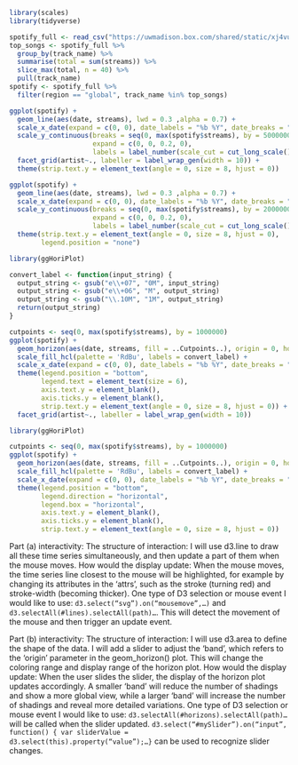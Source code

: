 ```r
library(scales)
library(tidyverse)

spotify_full <- read_csv("https://uwmadison.box.com/shared/static/xj4vupjbicw6c8tbhuynw0pll6yh1w0d.csv")
top_songs <- spotify_full %>%
  group_by(track_name) %>% 
  summarise(total = sum(streams)) %>% 
  slice_max(total, n = 40) %>% 
  pull(track_name)
spotify <- spotify_full %>%
  filter(region == "global", track_name %in% top_songs)
```

```r
ggplot(spotify) +
  geom_line(aes(date, streams), lwd = 0.3 ,alpha = 0.7) +
  scale_x_date(expand = c(0, 0), date_labels = "%b %Y", date_breaks = "2 month") +
  scale_y_continuous(breaks = seq(0, max(spotify$streams), by = 5000000), 
                     expand = c(0, 0, 0.2, 0), 
                     labels = label_number(scale_cut = cut_long_scale())) +
  facet_grid(artist~., labeller = label_wrap_gen(width = 10)) +
  theme(strip.text.y = element_text(angle = 0, size = 8, hjust = 0))
```
```r
ggplot(spotify) +
  geom_line(aes(date, streams), lwd = 0.3 ,alpha = 0.7) +
  scale_x_date(expand = c(0, 0), date_labels = "%b %Y", date_breaks = "2 month") +
  scale_y_continuous(breaks = seq(0, max(spotify$streams), by = 2000000), 
                     expand = c(0, 0, 0.2, 0), 
                     labels = label_number(scale_cut = cut_long_scale())) +
  theme(strip.text.y = element_text(angle = 0, size = 8, hjust = 0),
        legend.position = "none")
```


```r
library(ggHoriPlot)

convert_label <- function(input_string) {
  output_string <- gsub("e\\+07", "0M", input_string)
  output_string <- gsub("e\\+06", "M", output_string)
  output_string <- gsub("\\.10M", "1M", output_string)
  return(output_string)
}

cutpoints <- seq(0, max(spotify$streams), by = 1000000)
ggplot(spotify) +
  geom_horizon(aes(date, streams, fill = ..Cutpoints..), origin = 0, horizonscale = cutpoints) +
  scale_fill_hcl(palette = 'RdBu', labels = convert_label) +
  scale_x_date(expand = c(0, 0), date_labels = "%b %Y", date_breaks = "2 month") +
  theme(legend.position = "bottom",
        legend.text = element_text(size = 6),
        axis.text.y = element_blank(),
        axis.ticks.y = element_blank(),
        strip.text.y = element_text(angle = 0, size = 8, hjust = 0)) +
  facet_grid(artist~., labeller = label_wrap_gen(width = 10))
```
```r
library(ggHoriPlot)

cutpoints <- seq(0, max(spotify$streams), by = 1000000)
ggplot(spotify) +
  geom_horizon(aes(date, streams, fill = ..Cutpoints..), origin = 0, horizonscale = cutpoints) +
  scale_fill_hcl(palette = 'RdBu', labels = convert_label) +
  scale_x_date(expand = c(0, 0), date_labels = "%b %Y", date_breaks = "2 month") +
  theme(legend.position = "bottom",
        legend.direction = "horizontal",
        legend.box = "horizontal",
        axis.text.y = element_blank(),
        axis.ticks.y = element_blank(),
        strip.text.y = element_text(angle = 0, size = 8, hjust = 0))
```

Part (a) interactivity:
The structure of interaction: I will use d3.line to draw all these time series simultaneously, and then update a part of them when the mouse moves.
How would the display update: When the mouse moves, the time series line closest to the mouse will be highlighted, for example by changing its attributes in the 'attrs', such as the stroke (turning red) and stroke-width (becoming thicker).
One type of D3 selection or mouse event I would like to use: <code>d3.select("svg").on("mousemove",...)</code> and <code>d3.selectAll(#lines).selectAll(path)...</code>. This will detect the movement of the mouse and then trigger an update event.

Part (b) interactivity:
The structure of interaction: I will use d3.area to define the shape of the data. I will add a slider to adjust the 'band', which refers to the 'origin' parameter in the geom_horizon() plot. This will change the coloring range and display range of the horizon plot.
How would the display update: When the user slides the slider, the display of the horizon plot updates accordingly. A smaller 'band' will reduce the number of shadings and show a more global view, while a larger 'band' will increase the number of shadings and reveal more detailed variations.
One type of D3 selection or mouse event I would like to use: <code>d3.selectAll(#horizons).selectAll(path)...</code> will be called when the slider updated. <code>d3.select("#mySlider").on("input", function() {
  var sliderValue = d3.select(this).property("value");...}</code> can be used to recognize slider changes.
